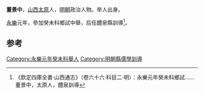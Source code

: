 '''董景中'''，[[山西|山西]][[太原|太原]]人，[[明朝|明朝]]政治人物。举人出身。

[[永樂|永樂]]元年，參加癸未科鄉試中舉，后任醴泉縣訓導<ref>《欽定四庫全書·山西通志》（卷六十六·科目二·明）：永樂元年癸未科鄉試……董景中，太原人，醴泉訓導</ref>。

==参考==
{{reflist}}
{{明朝人物小作品}}

[[Category:永樂元年癸未科舉人|Category:永樂元年癸未科舉人]]
[[Category:明朝縣儒學訓導|Category:明朝縣儒學訓導]]
